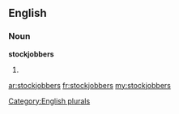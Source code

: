 ==English==

===Noun===
'''stockjobbers'''

# {{plural of|[[stockjobber]]}}

[[Category:English plurals]]

[[ar:stockjobbers]]
[[fr:stockjobbers]]
[[my:stockjobbers]]